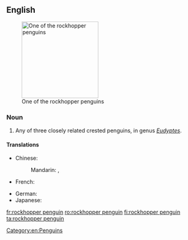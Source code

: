 ==English==
{{wikipedia}}
[[Image:Eudyptes chrysocome.jpg|200px|thumb|right|One of the rockhopper penguins]]

===Noun===
{{en-noun}}

# Any of three closely related crested penguins, in genus ''[[Eudyptes]]''.

====Translations====
{{trans-top|crested penguin}}
* Chinese:
*: Mandarin: {{t|cmn|跳岩企鹅|sc=Hani}}, {{t|cmn|跳岩企鵝|tr=tiàoyán qǐ'é}}
* French: {{t+|fr|gorfou sauteur|m}}
{{trans-mid}}
* German: {{t+|de|Felsenpinguin|m}}
* Japanese: {{t|ja|イワトビペンギン|tr=iwatobi pengin}}
{{trans-bottom}}

[[Category:en:Penguins]]

[[fr:rockhopper penguin]]
[[ro:rockhopper penguin]]
[[fi:rockhopper penguin]]
[[ta:rockhopper penguin]]